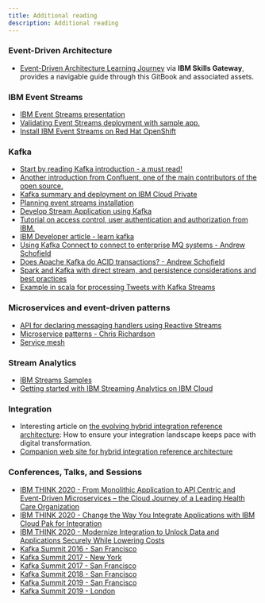 ```yaml
---
title: Additional reading
description: Additional reading
---
```


### Event-Driven Architecture

* [Event-Driven Architecture Learning Journey](https://learn.ibm.com/course/view.php?id=5900) via **IBM Skills Gateway**, provides a navigable guide through this GitBook and associated assets.

### IBM Event Streams

* [IBM Event Streams presentation](https://ibm.github.io/event-streams/about/overview/)
* [Validating Event Streams deployment with sample app.](https://ibm.github.io/event-streams/getting-started/generating-starter-app/)
* [Install IBM Event Streams on Red Hat OpenShift](https://ibm.github.io/event-streams/installing/installing-openshift/)

### Kafka

* [Start by reading Kafka introduction - a must read!](https://kafka.apache.org/intro)
* [Another introduction from Confluent, one of the main contributors of the open source.](http://www.confluent.io/blog/introducing-Kafka-streams-stream-processing-made-simple)
* [Kafka summary and deployment on IBM Cloud Private](../technology/kafka-overview/)
* [Planning event streams installation](https://ibm.github.io/event-streams/installing/planning/)
* [Develop Stream Application using Kafka](https://Kafka.apache.org/11/documentation/streams/)
* [Tutorial on access control, user authentication and authorization from IBM.](https://developer.ibm.com/tutorials/kafka-authn-authz/)
* [IBM Developer article - learn kafka](https://developer.ibm.com/messaging/event-streams/docs/learn-about-Kafka/)
* [Using Kafka Connect to connect to enterprise MQ systems - Andrew Schofield](https://medium.com/@andrew_schofield/using-kafka-connect-to-connect-to-enterprise-mq-systems-5674d53fe55e)
* [Does Apache Kafka do ACID transactions? - Andrew Schofield](https://medium.com/@andrew_schofield/does-apache-kafka-do-acid-transactions-647b207f3d0e)
* [Spark and Kafka with direct stream, and persistence considerations and best practices](http://aseigneurin.github.io/2016/05/07/spark-kafka-achieving-zero-data-loss.html)
* [Example in scala for processing Tweets with Kafka Streams](https://www.madewithtea.com/processing-tweets-with-kafka-streams.html)

### Microservices and event-driven patterns

* [API for declaring messaging handlers using Reactive Streams](https://github.com/eclipse/microprofile-reactive-messaging/blob/master/spec/src/main/asciidoc/architecture.asciidoc)
* [Microservice patterns - Chris Richardson](https://www.manning.com/books/microservices-patterns)
* [Service mesh](https://github.com/ibm-cloud-architecture/refarch-integration/blob/master/docs/service-mesh/readme.md)

### Stream Analytics

* [IBM Streams Samples](https://ibmstreams.github.io/samples/)
* [Getting started with IBM Streaming Analytics on IBM Cloud](https://cloud.ibm.com/docs/StreamingAnalytics/t_starter_app_deploy.html#starterapps_deploy)

### Integration

* Interesting article on [the evolving hybrid integration reference architecture](https://developer.ibm.com/articles/mw-1606-clark-trs/): How to ensure your integration landscape keeps pace with digital transformation.
* [Companion web site for hybrid integration reference architecture](https://ibm-cloud-architecture.github.io/refarch-integration)

### Conferences, Talks, and Sessions

* [IBM THINK 2020 - From Monolithic Application to API Centric and Event-Driven Microservices – the Cloud Journey of a Leading Health Care Organization](https://www.ibm.com/events/think/watch/replay/126541228/)
* [IBM THINK 2020 - Change the Way You Integrate Applications with IBM Cloud Pak for Integration](https://www.ibm.com/events/think/watch/replay/126498392/)
* [IBM THINK 2020 - Modernize Integration to Unlock Data and Applications Securely While Lowering Costs](https://www.ibm.com/events/think/watch/replay/126543731/)
* [Kafka Summit 2016 - San Francisco](https://www.confluent.io/resources/kafka-summit-san-francisco-2016/)
* [Kafka Summit 2017 - New York](https://www.confluent.io/resources/kafka-summit-new-york-2017/)
* [Kafka Summit 2017 - San Francisco](https://www.confluent.io/resources/kafka-summit-san-francisco-2017/)
* [Kafka Summit 2018 - San Francisco](https://www.confluent.io/resources/kafka-summit-san-francisco-2018/)
* [Kafka Summit 2019 - San Francisco](https://www.confluent.io/resources/kafka-summit-san-francisco-2019/)
* [Kafka Summit 2019 - London](https://www.confluent.io/resources/kafka-summit-london-2019/)
